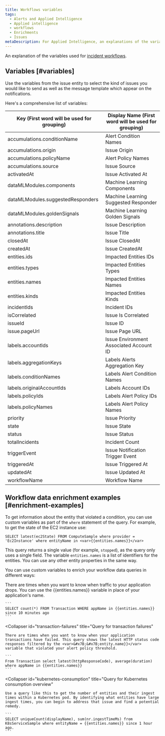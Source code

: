 ```yaml
---
title: Workflows variables
tags:
  - Alerts and Applied Intelligence
  - Applied intelligence
  - workflows
  - Enrichments
  - Issues
metaDescription: For Applied Intelligence, an explanations of the variables used for workflows. 
---
```


An explanation of the variables used for [incident workflows](/docs/alerts-applied-intelligence/applied-intelligence/incident-workflows/incident-workflows).

## Variables [#variables]

Use the variables from the issue entity to select the kind of issues you would like to send as well as the message template which appear on the notifications. 

Here's a comprehensive list of variables:

<table>
<thead>
<tr>
    <th style={{ width: "200px" }}>
    Key (First word will be used for grouping)
    </th>
    <th>
Display Name (First word will be used for grouping)
    </th>
</tr>
</thead>
<tbody>

<tr>
    <td>accumulations.conditionName</td>
    <td>Alert Condition Names</td>
</tr>
<tr>
    <td>accumulations.origin</td>
    <td>Issue Origin</td>
</tr>
<tr>
    <td>accumulations.policyName</td>
    <td>Alert Policy Names</td>
</tr>
<tr>
    <td>accumulations.source</td>
    <td>Issue Source</td>
</tr>

<tr>
    <td>activatedAt</td>
    <td>Issue Activated At</td>
</tr>

<tr>
    <td>dataMLModules.components</td>
    <td>Machine Learning Components</td>
</tr>

<tr>
    <td>dataMLModules.suggestedResponders</td>
    <td>Machine Learning Suggested Responder</td>
</tr>

<tr>
    <td>dataMLModules.goldenSignals</td>
    <td>Machine Learning Golden Signals</td>
</tr>

<tr>
    <td>annotations.description</td>
    <td>Issue Description</td>
</tr>

<tr>
    <td>annotations.title</td>
    <td>Issue Title</td>
</tr>

<tr>
    <td>closedAt</td>
    <td>Issue ClosedAt</td>
</tr>

<tr>
    <td>createdAt</td>
    <td>Issue CreatedAt</td>
</tr>

<tr>
    <td>entities.ids</td>
    <td>Impacted Entities IDs</td>
</tr>

<tr>
    <td>entities.types</td>
    <td>Impacted Entities Types</td>
</tr>

<tr>
    <td>entities.names</td>
    <td>Impacted Entities Names</td>
</tr>

<tr>
    <td>entities.kinds</td>
    <td>Impacted Entities Kinds</td>
</tr>

<tr>
    <td>incidentIds</td>
    <td>Incident IDs</td>
</tr>

<tr>
    <td>isCorrelated</td>
    <td>Issue Is Correlated</td>
</tr>

<tr>
    <td>issueId</td>
    <td>Issue ID</td>
</tr>
  
<tr>
    <td>issue.pageUrl</td>
    <td>Issue Page URL</td>
</tr>

<tr>
    <td>labels.accountIds</td>
    <td>Issue Environment Associated Account ID</td>
</tr>

<tr>
    <td>labels.aggregationKeys</td>
    <td>Labels Alerts Aggregation Key</td>
</tr>

<tr>
    <td>labels.conditionNames</td>
    <td>Labels Alert Condition Names</td>
</tr>

<tr>
    <td>labels.originalAccountIds</td>
    <td>Labels Account IDs</td>
</tr>

<tr>
    <td>labels.policyIds</td>
    <td>Labels Alert Policy IDs</td>
</tr>

<tr>
    <td>labels.policyNames</td>
    <td>Labels Alert Policy Names</td>
</tr>

<tr>
    <td>priority</td>
    <td>Issue Priority</td>
</tr>

<tr>
    <td>state</td>
    <td>Issue State</td>
</tr>

<tr>
    <td>status</td>
    <td>Issue Status</td>
</tr>

<tr>
    <td>totalIncidents</td>
    <td>Incident Count</td>
</tr>

<tr>
    <td>triggerEvent</td>
    <td>Issue Notification Trigger Event</td>
</tr>

<tr>
    <td>triggeredAt</td>
    <td>Issue Triggered At</td>
</tr>

<tr>
    <td>updatedAt</td>
    <td>Issue Updated At</td>
</tr>

<tr>
    <td>workflowName</td>
    <td>Workflow Name</td>
</tr>

</tbody>
</table>

## Workflow data enrichment examples [#enrichment-examples]

To get information about the entity that violated a condition, you can use custom variables as part of the `where` statement of the query. For example, to get the state of the EC2 instance use:

```
SELECT latest(ec2State) FROM ComputeSample where provider = 'Ec2Instance' where entityName in <var>{{entities.names}}</var>
```

This query returns a single value (for example, `stopped`), as the query only uses a single field. The variable `entities.names` is a list of identifiers for the entities. You can use any other entity properties in the same way.


You can use custom variables to enrich your workflow data queries in different ways:

<CollapserGroup>
  <Collapser
    id="application-drop"
    title="Query for when application traffic drops"
  >
    There are times when you want to know when traffic to your application drops. You can use the &#x7B;&#x7B;entities.names}} variable in place of your application's name.

    ```
    SELECT count(*) FROM Transaction WHERE appName in {{entities.names}} since 10 minutes ago
    ```
  </Collapser>

  <Collapser
    id="transaction-failures"
    title="Query for transaction failures"
  >
    There are times when you want to know when your application transactions have failed. This query shows the latest HTTP status code responses filtered by the <var>&#x7B;&#x7B;entity.name}}</var> variable that violated your alert policy threshold.

    ```
    From Transaction select latest(httpResponseCode), average(duration) where appName in {{entities.names}}
    ```
  </Collapser>

  <Collapser
    id="kubernetes-consumption"
    title="Query for Kubernetes consumption overview"
  >
    Use a query like this to get the number of entities and their ingest times within a Kubernetes pod. By identifying what entities have large ingest times, you can begin to address that issue and find a potential remedy.

    ```
    SELECT uniqueCount(displayName), sum(nr.ingestTimeMs) from K8sServiceSample where entityName = {{entities.names}} since 1 hour ago.
    ```
  </Collapser>
</CollapserGroup>
